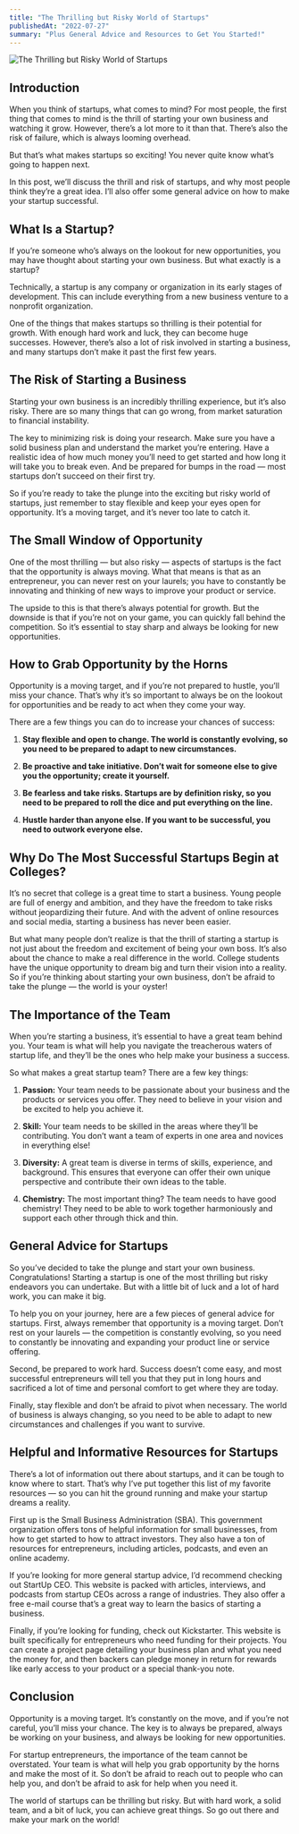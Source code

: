 ```yaml
---
title: "The Thrilling but Risky World of Startups"
publishedAt: "2022-07-27"
summary: "Plus General Advice and Resources to Get You Started!"
---
```

![The Thrilling but Risky World of Startups](/images/medium/Startups.jpg)

## Introduction

When you think of startups, what comes to mind? For most people, the first thing that comes to mind is the thrill of starting your own business and watching it grow. However, there’s a lot more to it than that. There’s also the risk of failure, which is always looming overhead.

But that’s what makes startups so exciting! You never quite know what’s going to happen next.

In this post, we’ll discuss the thrill and risk of startups, and why most people think they’re a great idea. I’ll also offer some general advice on how to make your startup successful.

## What Is a Startup?

If you’re someone who’s always on the lookout for new opportunities, you may have thought about starting your own business. But what exactly is a startup?

Technically, a startup is any company or organization in its early stages of development. This can include everything from a new business venture to a nonprofit organization.

One of the things that makes startups so thrilling is their potential for growth. With enough hard work and luck, they can become huge successes. However, there’s also a lot of risk involved in starting a business, and many startups don’t make it past the first few years.

## The Risk of Starting a Business

Starting your own business is an incredibly thrilling experience, but it’s also risky. There are so many things that can go wrong, from market saturation to financial instability.

The key to minimizing risk is doing your research. Make sure you have a solid business plan and understand the market you’re entering. Have a realistic idea of how much money you’ll need to get started and how long it will take you to break even. And be prepared for bumps in the road — most startups don’t succeed on their first try.

So if you’re ready to take the plunge into the exciting but risky world of startups, just remember to stay flexible and keep your eyes open for opportunity. It’s a moving target, and it’s never too late to catch it.

## The Small Window of Opportunity

One of the most thrilling — but also risky — aspects of startups is the fact that the opportunity is always moving. What that means is that as an entrepreneur, you can never rest on your laurels; you have to constantly be innovating and thinking of new ways to improve your product or service.

The upside to this is that there’s always potential for growth. But the downside is that if you’re not on your game, you can quickly fall behind the competition. So it’s essential to stay sharp and always be looking for new opportunities.

## How to Grab Opportunity by the Horns

Opportunity is a moving target, and if you’re not prepared to hustle, you’ll miss your chance. That’s why it’s so important to always be on the lookout for opportunities and be ready to act when they come your way.

There are a few things you can do to increase your chances of success:

1. **Stay flexible and open to change. The world is constantly evolving, so you need to be prepared to adapt to new circumstances.**

2. **Be proactive and take initiative. Don’t wait for someone else to give you the opportunity; create it yourself.** 

3. **Be fearless and take risks. Startups are by definition risky, so you need to be prepared to roll the dice and put everything on the line.**

4. **Hustle harder than anyone else. If you want to be successful, you need to outwork everyone else.**

## Why Do The Most Successful Startups Begin at Colleges?

It’s no secret that college is a great time to start a business. Young people are full of energy and ambition, and they have the freedom to take risks without jeopardizing their future. And with the advent of online resources and social media, starting a business has never been easier.

But what many people don’t realize is that the thrill of starting a startup is not just about the freedom and excitement of being your own boss. It’s also about the chance to make a real difference in the world. College students have the unique opportunity to dream big and turn their vision into a reality. So if you’re thinking about starting your own business, don’t be afraid to take the plunge — the world is your oyster!

## The Importance of the Team

When you’re starting a business, it’s essential to have a great team behind you. Your team is what will help you navigate the treacherous waters of startup life, and they’ll be the ones who help make your business a success.

So what makes a great startup team? There are a few key things:

1. **Passion:** Your team needs to be passionate about your business and the products or services you offer. They need to believe in your vision and be excited to help you achieve it.

2. **Skill:** Your team needs to be skilled in the areas where they’ll be contributing. You don’t want a team of experts in one area and novices in everything else!

3. **Diversity:** A great team is diverse in terms of skills, experience, and background. This ensures that everyone can offer their own unique perspective and contribute their own ideas to the table.

4. **Chemistry:** The most important thing? The team needs to have good chemistry! They need to be able to work together harmoniously and support each other through thick and thin.

## General Advice for Startups

So you’ve decided to take the plunge and start your own business. Congratulations! Starting a startup is one of the most thrilling but risky endeavors you can undertake. But with a little bit of luck and a lot of hard work, you can make it big.

To help you on your journey, here are a few pieces of general advice for startups. First, always remember that opportunity is a moving target. Don’t rest on your laurels — the competition is constantly evolving, so you need to constantly be innovating and expanding your product line or service offering.

Second, be prepared to work hard. Success doesn’t come easy, and most successful entrepreneurs will tell you that they put in long hours and sacrificed a lot of time and personal comfort to get where they are today.

Finally, stay flexible and don’t be afraid to pivot when necessary. The world of business is always changing, so you need to be able to adapt to new circumstances and challenges if you want to survive.

## Helpful and Informative Resources for Startups

There’s a lot of information out there about startups, and it can be tough to know where to start. That’s why I’ve put together this list of my favorite resources — so you can hit the ground running and make your startup dreams a reality.

First up is the Small Business Administration (SBA). This government organization offers tons of helpful information for small businesses, from how to get started to how to attract investors. They also have a ton of resources for entrepreneurs, including articles, podcasts, and even an online academy.

If you’re looking for more general startup advice, I’d recommend checking out StartUp CEO. This website is packed with articles, interviews, and podcasts from startup CEOs across a range of industries. They also offer a free e-mail course that’s a great way to learn the basics of starting a business.

Finally, if you’re looking for funding, check out Kickstarter. This website is built specifically for entrepreneurs who need funding for their projects. You can create a project page detailing your business plan and what you need the money for, and then backers can pledge money in return for rewards like early access to your product or a special thank-you note.

## Conclusion

Opportunity is a moving target. It’s constantly on the move, and if you’re not careful, you’ll miss your chance. The key is to always be prepared, always be working on your business, and always be looking for new opportunities.

For startup entrepreneurs, the importance of the team cannot be overstated. Your team is what will help you grab opportunity by the horns and make the most of it. So don’t be afraid to reach out to people who can help you, and don’t be afraid to ask for help when you need it.

The world of startups can be thrilling but risky. But with hard work, a solid team, and a bit of luck, you can achieve great things. So go out there and make your mark on the world!
